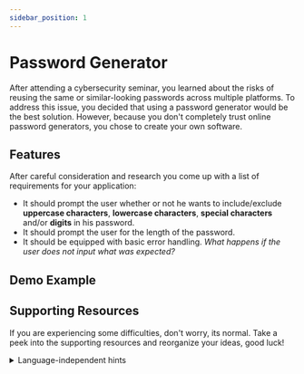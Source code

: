 ```yaml
---
sidebar_position: 1
---
```



# Password Generator

After attending a cybersecurity seminar, you learned about the risks of reusing the same or similar-looking passwords across multiple platforms. To address this issue, you decided that using a password generator would be the best solution. However, because you don't completely trust online password generators, you chose to create your own software.

## Features

After careful consideration and research you come up with a list of requirements for your application:

- It should prompt the user whether or not he wants to include/exclude **uppercase characters**, **lowercase characters**, **special characters** and/or **digits** in his password.
- It should prompt the user for the length of the password.
- It should be equipped with basic error handling. *What happens if the user does not input what was expected?*

## Demo Example
<AsciinemaWidget src="https://asciinema.org/a/CqssVysO4nivfjfThPXvwESBi.cast" rows={15} preload={true}/>

## Supporting Resources

If you are experiencing some difficulties, don't worry, its normal. Take a peek into the supporting resources and reorganize your ideas, good luck! 

<details>

<summary>Language-independent hints</summary>

- Think about constructing a character set with all character groups selected by the user. For example, if the user only wants numbers and special characters your program would **dynamically** create a character set only with numbers and special characters.

- Try to find a library of the programming language you are using that lets you generate random numbers. Then, based on that random number select a character from the character set. Do this as many times as the length requested by the user.

</details>